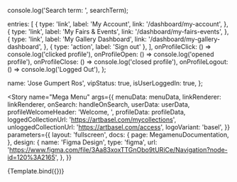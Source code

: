 <!--- Megamenu.stories.mdx --->




<Meta
  title="Navigation/Mega Menu"
  component={Megamenu}
  decorators={[withDesign]}
/>


  console.log('Search term: ', searchTerm);


  entries: [
    {
      type: 'link',
      label: 'My Account',
      link: '/dashboard/my-account',
    },
    {
      type: 'link',
      label: 'My Fairs & Events',
      link: '/dashboard/my-fairs-events',
    },
    {
      type: 'link',
      label: 'My Gallery Dashboard',
      link: '/dashboard/my-gallery-dashboard',
    },
    { type: 'action', label: 'Sign out' },
  ],
  onProfileClick: () => console.log('clicked profile'),
  onProfileOpen: () => console.log('opened profile'),
  onProfileClose: () => console.log('closed profile'),
  onProfileLogout: () => console.log('Logged Out'),
};

  name: 'Jose Gumpert Ros',
  vipStatus: true,
  isUserLoggedIn: true,
};


<Story
  name="Mega Menu"
  args={{
    menuData: menuData,
    linkRenderer: linkRenderer,
    onSearch: handleOnSearch,
    userData: userData,
    profileWelcomeHeader: 'Welcome, ',
    profileData: profileData,
    loggedCollectionUrl: 'https://artbasel.com/mycollections',
    unloggedCollectionUrl: 'https://artbasel.com/access',
    logoVariant: 'basel',
  }}
  parameters={{
    layout: 'fullscreen',
    docs: {
      page: MegamenuDocumentation,
    },
    design: {
      name: 'Figma Design',
      type: 'figma',
      url: 'https://www.figma.com/file/3Aa83xoxTTGnObo9tURiCe/Navigation?node-id=120%3A2165',
    },
  }}
>
  {Template.bind({})}
</Story>
